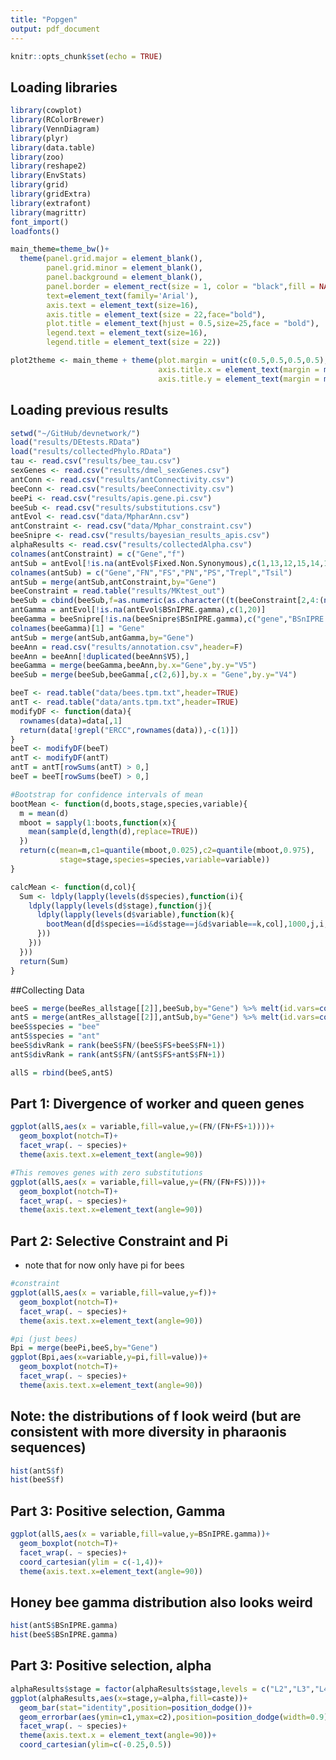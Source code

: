 ```yaml
---
title: "Popgen"
output: pdf_document
---
```


```r
knitr::opts_chunk$set(echo = TRUE)
```

## Loading libraries
```r

library(cowplot)
library(RColorBrewer)
library(VennDiagram)
library(plyr)
library(data.table)
library(zoo)
library(reshape2)
library(EnvStats)
library(grid)
library(gridExtra)
library(extrafont)
library(magrittr)
font_import()
loadfonts()

main_theme=theme_bw()+
  theme(panel.grid.major = element_blank(),
        panel.grid.minor = element_blank(),
        panel.background = element_blank(),
        panel.border = element_rect(size = 1, color = "black",fill = NA),
        text=element_text(family='Arial'),
        axis.text = element_text(size=16),
        axis.title = element_text(size = 22,face="bold"),
        plot.title = element_text(hjust = 0.5,size=25,face = "bold"),
        legend.text = element_text(size=16),
        legend.title = element_text(size = 22))

plot2theme <- main_theme + theme(plot.margin = unit(c(0.5,0.5,0.5,0.5),"cm"),
                                 axis.title.x = element_text(margin = margin(t=10,b=0,l=0,r=0)),
                                 axis.title.y = element_text(margin = margin(t=0,b=0,l=0,r=10)))
```

## Loading previous results
```r
setwd("~/GitHub/devnetwork/")
load("results/DEtests.RData")
load("results/collectedPhylo.RData")
tau <- read.csv("results/bee_tau.csv")
sexGenes <- read.csv("results/dmel_sexGenes.csv")
antConn <- read.csv("results/antConnectivity.csv")
beeConn <- read.csv("results/beeConnectivity.csv")
beePi <- read.csv("results/apis.gene.pi.csv")
beeSub <- read.csv("results/substitutions.csv")
antEvol <- read.csv("data/MpharAnn.csv")
antConstraint <- read.csv("data/Mphar_constraint.csv")
beeSnipre <- read.csv("results/bayesian_results_apis.csv")
alphaResults <- read.csv("results/collectedAlpha.csv")
colnames(antConstraint) = c("Gene","f")
antSub = antEvol[!is.na(antEvol$Fixed.Non.Synonymous),c(1,13,12,15,14,17,16)]
colnames(antSub) = c("Gene","FN","FS","PN","PS","Trepl","Tsil")
antSub = merge(antSub,antConstraint,by="Gene")
beeConstraint = read.table("results/MKtest_out")
beeSub = cbind(beeSub,f=as.numeric(as.character((t(beeConstraint[2,4:(ncol(beeConstraint) - 1)])))))
antGamma = antEvol[!is.na(antEvol$BSnIPRE.gamma),c(1,20)]
beeGamma = beeSnipre[!is.na(beeSnipre$BSnIPRE.gamma),c("gene","BSnIPRE.gamma")]
colnames(beeGamma)[1] = "Gene"
antSub = merge(antSub,antGamma,by="Gene")
beeAnn = read.csv("results/annotation.csv",header=F) 
beeAnn = beeAnn[!duplicated(beeAnn$V5),]
beeGamma = merge(beeGamma,beeAnn,by.x="Gene",by.y="V5")
beeSub = merge(beeSub,beeGamma[,c(2,6)],by.x = "Gene",by.y="V4")

beeT <- read.table("data/bees.tpm.txt",header=TRUE)
antT <- read.table("data/ants.tpm.txt",header=TRUE)
modifyDF <- function(data){
  rownames(data)=data[,1]
  return(data[!grepl("ERCC",rownames(data)),-c(1)])
}
beeT <- modifyDF(beeT)
antT <- modifyDF(antT)
antT = antT[rowSums(antT) > 0,]
beeT = beeT[rowSums(beeT) > 0,]

#Bootstrap for confidence intervals of mean
bootMean <- function(d,boots,stage,species,variable){
  m = mean(d)
  mboot = sapply(1:boots,function(x){
    mean(sample(d,length(d),replace=TRUE))
  })
  return(c(mean=m,c1=quantile(mboot,0.025),c2=quantile(mboot,0.975),
           stage=stage,species=species,variable=variable))
}

calcMean <- function(d,col){
  Sum <- ldply(lapply(levels(d$species),function(i){
    ldply(lapply(levels(d$stage),function(j){
      ldply(lapply(levels(d$variable),function(k){
        bootMean(d[d$species==i&d$stage==j&d$variable==k,col],1000,j,i,k)
      }))
    }))
  }))
  return(Sum)
}
```

##Collecting Data
```r
beeS = merge(beeRes_allstage[[2]],beeSub,by="Gene") %>% melt(id.vars=colnames(beeSub))
antS = merge(antRes_allstage[[2]],antSub,by="Gene") %>% melt(id.vars=colnames(antSub))
beeS$species = "bee"
antS$species = "ant"
beeS$divRank = rank(beeS$FN/(beeS$FS+beeS$FN+1))
antS$divRank = rank(antS$FN/(antS$FS+antS$FN+1))

allS = rbind(beeS,antS)
```

## Part 1: Divergence of worker and queen genes

```r
ggplot(allS,aes(x = variable,fill=value,y=(FN/(FN+FS+1))))+
  geom_boxplot(notch=T)+
  facet_wrap(. ~ species)+
  theme(axis.text.x=element_text(angle=90))

#This removes genes with zero substitutions
ggplot(allS,aes(x = variable,fill=value,y=(FN/(FN+FS))))+
  geom_boxplot(notch=T)+
  facet_wrap(. ~ species)+
  theme(axis.text.x=element_text(angle=90))
```

## Part 2: Selective Constraint and Pi
 - note that for now only have pi for bees
```r
#constraint
ggplot(allS,aes(x = variable,fill=value,y=f))+
  geom_boxplot(notch=T)+
  facet_wrap(. ~ species)+
  theme(axis.text.x=element_text(angle=90))

#pi (just bees)
Bpi = merge(beePi,beeS,by="Gene")
ggplot(Bpi,aes(x=variable,y=pi,fill=value))+
  geom_boxplot(notch=T)+
  facet_wrap(. ~ species)+
  theme(axis.text.x=element_text(angle=90))
```

## Note: the distributions of f look weird (but are consistent with more diversity in pharaonis sequences)
```r
hist(antS$f)
hist(beeS$f)
```

## Part 3: Positive selection, Gamma
```r
ggplot(allS,aes(x = variable,fill=value,y=BSnIPRE.gamma))+
  geom_boxplot(notch=T)+
  facet_wrap(. ~ species)+
  coord_cartesian(ylim = c(-1,4))+
  theme(axis.text.x=element_text(angle=90))
```

## Honey bee gamma distribution also looks weird
```r
hist(antS$BSnIPRE.gamma)
hist(beeS$BSnIPRE.gamma)
```

## Part 3: Positive selection, alpha
```r
alphaResults$stage = factor(alphaResults$stage,levels = c("L2","L3","L4","L5","pupa","head","thorax","abdomen"))
ggplot(alphaResults,aes(x=stage,y=alpha,fill=caste))+
  geom_bar(stat="identity",position=position_dodge())+
  geom_errorbar(aes(ymin=c1,ymax=c2),position=position_dodge(width=0.9))+
  facet_wrap(. ~ species)+
  theme(axis.text.x = element_text(angle=90))+
  coord_cartesian(ylim=c(-0.25,0.5))
```

